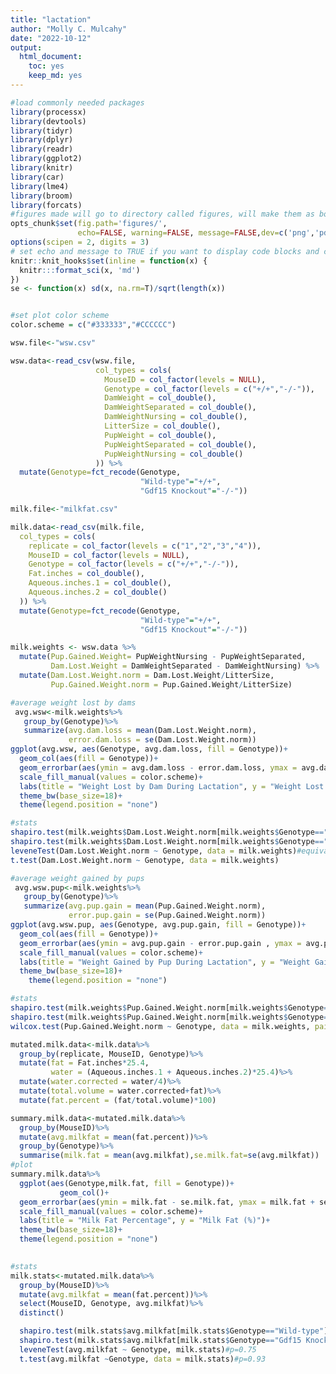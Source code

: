 ```yaml
---
title: "lactation"
author: "Molly C. Mulcahy"
date: "2022-10-12"
output:
  html_document:
    toc: yes
    keep_md: yes
---
```


```r
#load commonly needed packages
library(processx)
library(devtools)
library(tidyr)
library(dplyr)
library(readr)
library(ggplot2)
library(knitr)
library(car)
library(lme4)
library(broom)
library(forcats)
#figures made will go to directory called figures, will make them as both png and pdf files 
opts_chunk$set(fig.path='figures/',
               echo=FALSE, warning=FALSE, message=FALSE,dev=c('png','pdf'))
options(scipen = 2, digits = 3)
# set echo and message to TRUE if you want to display code blocks and code output respectively
knitr::knit_hooks$set(inline = function(x) {
  knitr:::format_sci(x, 'md')
})
se <- function(x) sd(x, na.rm=T)/sqrt(length(x))


#set plot color scheme
color.scheme = c("#333333","#CCCCCC")
```

```r
wsw.file<-"wsw.csv"

wsw.data<-read_csv(wsw.file,
                   col_types = cols(
                     MouseID = col_factor(levels = NULL),
                     Genotype = col_factor(levels = c("+/+","-/-")),
                     DamWeight = col_double(),
                     DamWeightSeparated = col_double(),
                     DamWeightNursing = col_double(),
                     LitterSize = col_double(),
                     PupWeight = col_double(),
                     PupWeightSeparated = col_double(),
                     PupWeightNursing = col_double()
                   )) %>%
  mutate(Genotype=fct_recode(Genotype,
                             "Wild-type"="+/+",
                             "Gdf15 Knockout"="-/-"))

milk.file<-"milkfat.csv"

milk.data<-read_csv(milk.file,
  col_types = cols(
    replicate = col_factor(levels = c("1","2","3","4")),
    MouseID = col_factor(levels = NULL),
    Genotype = col_factor(levels = c("+/+","-/-")),
    Fat.inches = col_double(),
    Aqueous.inches.1 = col_double(),
    Aqueous.inches.2 = col_double()
  )) %>%
  mutate(Genotype=fct_recode(Genotype,
                             "Wild-type"="+/+",
                             "Gdf15 Knockout"="-/-"))
```

```r

milk.weights <- wsw.data %>%
  mutate(Pup.Gained.Weight= PupWeightNursing - PupWeightSeparated,
         Dam.Lost.Weight = DamWeightSeparated - DamWeightNursing) %>%
  mutate(Dam.Lost.Weight.norm = Dam.Lost.Weight/LitterSize,
         Pup.Gained.Weight.norm = Pup.Gained.Weight/LitterSize) 

#average weight lost by dams
 avg.wsw<-milk.weights%>%
   group_by(Genotype)%>%
   summarize(avg.dam.loss = mean(Dam.Lost.Weight.norm),
             error.dam.loss = se(Dam.Lost.Weight.norm))
ggplot(avg.wsw, aes(Genotype, avg.dam.loss, fill = Genotype))+
  geom_col(aes(fill = Genotype))+
  geom_errorbar(aes(ymin = avg.dam.loss - error.dam.loss, ymax = avg.dam.loss + error.dam.loss), width =0.3)+
  scale_fill_manual(values = color.scheme)+
  labs(title = "Weight Lost by Dam During Lactation", y = "Weight Lost by Suckling (grams)")+
  theme_bw(base_size=18)+
  theme(legend.position = "none")

#stats
shapiro.test(milk.weights$Dam.Lost.Weight.norm[milk.weights$Genotype=="Wild-type"])#normal
shapiro.test(milk.weights$Dam.Lost.Weight.norm[milk.weights$Genotype=="Gdf15 Knockout"])#normal
leveneTest(Dam.Lost.Weight.norm ~ Genotype, data = milk.weights)#equivalent variance
t.test(Dam.Lost.Weight.norm ~ Genotype, data = milk.weights)

#average weight gained by pups
 avg.wsw.pup<-milk.weights%>%
   group_by(Genotype)%>%
   summarize(avg.pup.gain = mean(Pup.Gained.Weight.norm),
             error.pup.gain = se(Pup.Gained.Weight.norm))
ggplot(avg.wsw.pup, aes(Genotype, avg.pup.gain, fill = Genotype))+
  geom_col(aes(fill = Genotype))+
  geom_errorbar(aes(ymin = avg.pup.gain - error.pup.gain , ymax = avg.pup.gain  + error.pup.gain ), width =0.3)+
  scale_fill_manual(values = color.scheme)+
  labs(title = "Weight Gained by Pup During Lactation", y = "Weight Gained by Suckling (grams)")+
  theme_bw(base_size=18)+
    theme(legend.position = "none")

#stats
shapiro.test(milk.weights$Pup.Gained.Weight.norm[milk.weights$Genotype=="Wild-type"])#not normal
shapiro.test(milk.weights$Pup.Gained.Weight.norm[milk.weights$Genotype=="Gdf15 Knockout"])#normal
wilcox.test(Pup.Gained.Weight.norm ~ Genotype, data = milk.weights, paired = FALSE)
```


```r
mutated.milk.data<-milk.data%>%
  group_by(replicate, MouseID, Genotype)%>%
  mutate(fat = Fat.inches*25.4,
         water = (Aqueous.inches.1 + Aqueous.inches.2)*25.4)%>%
  mutate(water.corrected = water/4)%>%
  mutate(total.volume = water.corrected+fat)%>%
  mutate(fat.percent = (fat/total.volume)*100)

summary.milk.data<-mutated.milk.data%>%
  group_by(MouseID)%>%
  mutate(avg.milkfat = mean(fat.percent))%>%
  group_by(Genotype)%>%
  summarise(milk.fat = mean(avg.milkfat),se.milk.fat=se(avg.milkfat))
#plot
summary.milk.data%>%
  ggplot(aes(Genotype,milk.fat, fill = Genotype))+
           geom_col()+
  geom_errorbar(aes(ymin = milk.fat - se.milk.fat, ymax = milk.fat + se.milk.fat), width =0.3)+
  scale_fill_manual(values = color.scheme)+
  labs(title = "Milk Fat Percentage", y = "Milk Fat (%)")+
  theme_bw(base_size=18)+
  theme(legend.position = "none")
  

#stats
milk.stats<-mutated.milk.data%>%
  group_by(MouseID)%>%
  mutate(avg.milkfat = mean(fat.percent))%>%
  select(MouseID, Genotype, avg.milkfat)%>%
  distinct()

  shapiro.test(milk.stats$avg.milkfat[milk.stats$Genotype=="Wild-type"])#p=0.6
  shapiro.test(milk.stats$avg.milkfat[milk.stats$Genotype=="Gdf15 Knockout"])#p=0.4
  leveneTest(avg.milkfat ~ Genotype, milk.stats)#p=0.75
  t.test(avg.milkfat ~Genotype, data = milk.stats)#p=0.93

```
